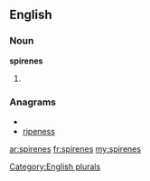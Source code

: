 ==English==

===Noun===
'''spirenes'''

# {{plural of|[[spirene]]}}

===Anagrams===
* {{alphagram|eeinprss}}
* [[ripeness#English|ripeness]]

[[Category:English plurals]]

[[ar:spirenes]]
[[fr:spirenes]]
[[my:spirenes]]